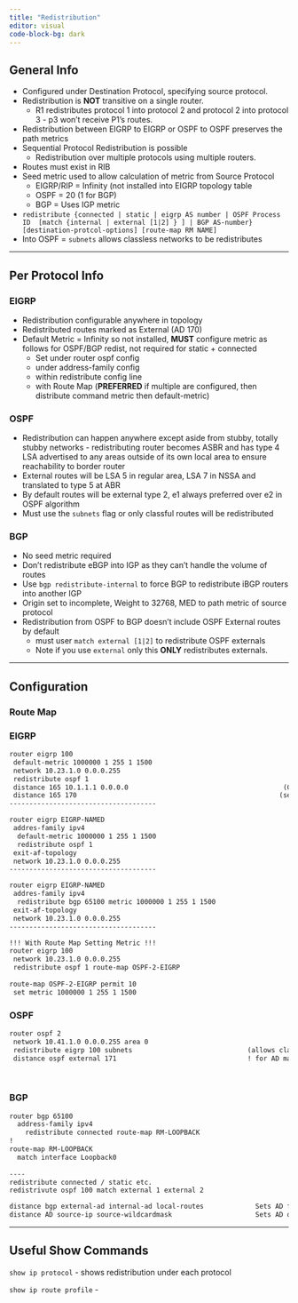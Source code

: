 ```yaml
---
title: "Redistribution"
editor: visual
code-block-bg: dark
---
```


## General Info

-   Configured under Destination Protocol, specifying source protocol.
-   Redistribution is **NOT** transitive on a single router.
    -   R1 redistributes protocol 1 into protocol 2 and protocol 2 into protocol 3 - p3 won't receive P1's routes.
-   Redistribution between EIGRP to EIGRP or OSPF to OSPF preserves the path metrics
-   Sequential Protocol Redistribution is possible
    -   Redistribution over multiple protocols using multiple routers.
-   Routes must exist in RIB
-   Seed metric used to allow calculation of metric from Source Protocol
    -   EIGRP/RIP = Infinity (not installed into EIGRP topology table
    -   OSPF = 20 (1 for BGP)
    -   BGP = Uses IGP metric
-   `redistribute {connected | static | eigrp AS number | OSPF Process ID  [match {internal | external [1|2] } ] | BGP AS-number} [destination-protcol-options] [route-map RM NAME]`
-   Into OSPF = `subnets` allows classless networks to be redistributes

------------------------------------------------------------------------

## Per Protocol Info

### EIGRP

-   Redistribution configurable anywhere in topology
-   Redistributed routes marked as External (AD 170)
-   Default Metric = Infinity so not installed, **MUST** configure metric as follows for OSPF/BGP redist, not required for static + connected
    -   Set under router ospf config
    -   under address-family config
    -   within redistribute config line
    -   with Route Map (**PREFERRED** if multiple are configured, then distribute command metric then default-metric)

### OSPF

-   Redistribution can happen anywhere except aside from stubby, totally stubby networks - redistributing router becomes ASBR and has type 4 LSA advertised to any areas outside of its own local area to ensure reachability to border router
-   External routes will be LSA 5 in regular area, LSA 7 in NSSA and translated to type 5 at ABR
-   By default routes will be external type 2, e1 always preferred over e2 in OSPF algorithm
-   Must use the `subnets` flag or only classful routes will be redistributed

### BGP

-   No seed metric required
-   Don't redistribute eBGP into IGP as they can't handle the volume of routes
-   Use `bgp redistribute-internal` to force BGP to redistribute iBGP routers into another IGP
-   Origin set to incomplete, Weight to 32768, MED to path metric of source protocol
-   Redistribution from OSPF to BGP doesn't include OSPF External routes by default
    -   must user `match external [1|2]` to redistribute OSPF externals
    -   Note if you use `external` only this **ONLY** redistributes externals.

------------------------------------------------------------------------

## Configuration

### Route Map

### EIGRP

``` default
router eigrp 100
 default-metric 1000000 1 255 1 1500
 network 10.23.1.0 0.0.0.255
 redistribute ospf 1
 distance 165 10.1.1.1 0.0.0.0                                       (Changes AD for external (redistributed) routes)
 distance 165 170                                                   (sets AD for internal then external routes)
-------------------------------------

router eigrp EIGRP-NAMED
 addres-family ipv4
  default-metric 1000000 1 255 1 1500
  redistribute ospf 1
 exit-af-topology
 network 10.23.1.0 0.0.0.255
-------------------------------------

router eigrp EIGRP-NAMED
 addres-family ipv4
  redistribute bgp 65100 metric 1000000 1 255 1 1500
 exit-af-topology
 network 10.23.1.0 0.0.0.255
-------------------------------------

!!! With Route Map Setting Metric !!!
router eigrp 100
 network 10.23.1.0 0.0.0.255
 redistribute ospf 1 route-map OSPF-2-EIGRP
 
route-map OSPF-2-EIGRP permit 10
 set metric 1000000 1 255 1 1500
```

### OSPF

``` default
router ospf 2
 network 10.41.1.0 0.0.0.255 area 0
 redistribute eigrp 100 subnets                             (allows classless network redistribution from EIGRP)
 distance ospf external 171                                 ! for AD manipulation if required
 
 
```

### BGP

``` default
router bgp 65100
  address-family ipv4
    redistribute connected route-map RM-LOOPBACK
!
route-map RM-LOOPBACK
  match interface Loopback0
  
----
redistribute connected / static etc.
redistrivute ospf 100 match external 1 external 2                                               - Redistributes OSPF E1 + E2

distance bgp external-ad internal-ad local-routes             Sets AD for network types
distance AD source-ip source-wildcardmask                     Sets AD of routes learned from IP
```

------------------------------------------------------------------------

## Useful Show Commands

`show ip protocol` - shows redistribution under each protocol

`show ip route profile` -

